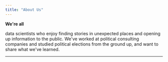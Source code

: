 ```yaml
---
title: "About Us"
---
```


```{=html}

<style>
    .profile-container {
        display: flex;
        justify-content: center;
        margin-bottom: 2rem;
    }
    
    .profile-container img {
        width: 100%;
        max-width: 10rem;
        border-radius: 50%;
    }
    
    .profile-text {
        width: 70%;
    }

    .profile-image {
        width: 20%;
        text-align: center;
        padding: 1rem; /* Add padding around the image */
    }
    

    @media only screen and (max-width: 768px) {
        .profile-container {
            flex-direction: column;
        }

        .profile-text, .profile-image {
            width: 100%;
            text-align: center;
        }
        
        .profile-text {
            margin-top: 1rem;
        }
    }
</style>

<p style="font-weight: bold;">We're all</p> data scientists who enjoy finding stories in unexpected places and opening up information to the public. We've worked at political consulting companies and studied political elections from the ground up, and want to share what we've learned.

<hr>

<div id="profiles"></div>

<script>
const profilesData = [
    {
        image: "images/sigmund.jpg",
        name: "Sigmund Serranilla",
        description: " is a proud Filipino-American who is pursuing a degree in Data Science at BYU-Idaho. He is passionate about using data to help people make better decisions. Sigmund has worked coast to coast from Los Angeles, to Boston as a data science intern. As a data scientist he has worked in the energy sector and in HR and loves using data to help make informed decisions in those industries."
    },
    {
        image: "images/spencer.jpg",
        name: "Spencer Driggs",
        description: ", a Chicago native, is a data science student at BYU-Idaho. He currently works as a data journalist for Scroll, BYU-I's newspaper, and as a data scientist for the Wilford Woodruff Papers Project. When he's not making charts or building stories, he enjoys playing clarinet and reading strange books. He hopes someday he'll write data pieces like Jon Bois can."
    },
    {
        image: "images/aj.jpg",
        name: "Aj Averett",
        description: ", a proud resident from Austin, Texas who loves solving mysteries with data. Aj has always been fascinated with the intersection of social science, statistics, and computer science. He worked at a pollster for his internship and has been hooked ever since. He is currently a data science student at BYU-Idaho. When he's not working on data projects, he enjoys playing the piano and reading. In the words of Sir Francis Galton, 'Whenever you can, count'."
    },
    {
        image: "images/addison.jpg",
        name: "Addison Pratt",
        description: ", hailing from Calgary, seeks to uncover truth by analyzing data and leveraging it to solve everyday problems. He previously worked as a political data scientist on Capitol Hill D.C. where developed models to predict voting patterns across the country. His main interests in data science are refining skills in machine learning, biostatistics, and data visualization. In his free time, he loves to cook, speak Spanish and be outdoors."
    }
];


    const profilesContainer = document.getElementById('profiles');

    profilesData.forEach(profile => {
        const profileDiv = document.createElement('div');
        profileDiv.className = 'profile-container';

        const imageDiv = document.createElement('div');
        imageDiv.className = 'profile-image';
        const img = document.createElement('img');
        img.src = profile.image;
        imageDiv.appendChild(img);

        const textDiv = document.createElement('div');
        textDiv.className = 'profile-text';
        const p = document.createElement('p');
        p.innerHTML = `<strong>${profile.name}</strong> ${profile.description}`;
        textDiv.appendChild(p);

        profileDiv.appendChild(imageDiv);
        profileDiv.appendChild(textDiv);
        profilesContainer.appendChild(profileDiv);
    });
</script>

```